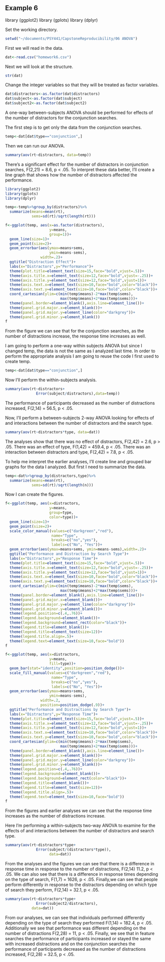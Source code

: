 ## Example 6
library (ggplot2)
library (gplots)
library (dplyr)

<!--
Set the working directory.
No Rchunk is needed to accomplish this.
-->
Set the working directory.
```r
setwd("~/documents/PSY441/CapstoneReproducibility/06 ANOVA")
```
<!--
Read in the homework6.csv data. For each of the following steps you
should preface your R commands with some plain English explanation.
The fabricated data are supposed to approximate how people perform
in different types of visual searches. Specifically, we're 
comparing performance in feature searches (e.g. looking for a red
X among green Xs) and conjunction searches (e.g. looking for a red
X among green Xs and red Os). We're also looking at how the number
of distractors within the search display effect our data.
-->
First we will read in the data. 
```r
dat<-read.csv("homework6.csv")
```


<!--
Check the structure of the data and change any variables that should
be factor variables into factor variables
-->
Next we will look at the structure. 
```r
str(dat)
```
Change the integer variables so that they will be treated as factor variables. 
```r
dat$distractors<-as.factor(dat$distractors)
dat$subject<-as.factor(dat$subject)
dat$subject2<-as.factor(dat$subject2)
```

<!--
Perform a one-way between-subjects ANOVA examining for effects of 
the the number of distractors for the conjunction searches only.
Also create a line graph to help you interpret the results of your
analysis.
-->
A one-way between-subjects ANOVA should be performed for effects of the number of distractors for the conjunction searches. 

The first step is to get only the data from the conjunction searches.

```r
temp<-dat[dat$type=="conjunction",]
```

Then we can run our ANOVA.

```r
summary(aov(rt~distractors, data=temp))
```

There's a significant effect for the number of distractors in conjunction searches, F(2,21) = 8.6, p < .05. To interpret these data better, I'll create a line graph that shows how the number of distractors affected the performance.

```r
library(ggplot2)
library(gplots)
library(dplyr)

temp<-temp%>%group_by(distractors)%>%
  summarize(means=mean(rt),
            sems=sd(rt)/sqrt(length(rt)))

f<-ggplot(temp, aes(x=as.factor(distractors),
                    y=means,
                    group=1))+
  geom_line(size=1)+
  geom_point(size=2)+
  geom_errorbar(aes(ymax=means+sems,
                    ymin=means-sems),
                width=.2)+
  ggtitle("Distraction Effect")+
  labs(x="Distractors",y="Performance")+
  theme(plot.title=element_text(size=15,face="bold",vjust=.5))+
  theme(axis.title.x=element_text(size=12,face="bold",vjust=-.25))+
  theme(axis.title.y=element_text(size=12,face="bold",vjust=1))+
  theme(axis.text.x=element_text(size=10,face="bold",color="black"))+
  theme(axis.text.y=element_text(size=10,face="bold",color="black"))+
  coord_cartesian(ylim=c(min(temp$means)-2*max(temp$sems),
                         max(temp$means)+2*max(temp$sems)))+
  theme(panel.border=element_blank(),axis.line=element_line())+
  theme(panel.grid.major.x=element_blank())+
  theme(panel.grid.major.y=element_line(color="darkgrey"))+
  theme(panel.grid.minor.y=element_blank())
f
```

From the figure we can see that for the conjunction searches, as the number of distractions increase, the response time increases as well. 

<!--
Perform a one-way within subjects ANOVA on the same data you analyzed
earlier. Tip: use subject as the subjects variable for this analysis.
-->

I am going to perform a one-way within subjects ANOVA but since I changed temp, the data is not the same as I analyzed last time. In order to perform the appropriate analysis I am going to reuse the code I first used to create temp.

```r
temp<-dat[dat$type=="conjunction",]
```

Now I'll perform the within-subjects analysis.

```r
summary(aov(rt~distractors+
              Error(subject/distractors),data=temp))
```

The performance of participants decreased as the number of distractions increased, F(2,14) = 56.5, p < .05.

<!--
Perform a between-subjects ANOVA examining for the effects of and
interactions between the number of distractors and the search type.
Make sure to interpret your results.
-->
Now, I'll perform a between-subjects 2-way ANOVA looking for effects
of and interactions between the number of distractors and the search type. 

```r
summary(aov(rt~distractors*type, data=dat))
```

The analyses show that there was no effect of distractors, F(2,42) =
2.6, p > .05. There was an effect of type, F(1,42) =
459.4, p < .05. There was an interaction between distractors and type, F(2,42) = 7.8, p < .05.

<!--
Create a line graph and a grouped bar graph to help us interpret
the results of the previous analyses. Include error bars in your
figures.
-->
To help me interpret the earlier analyses, I'll create line and
grouped bar graphs for the data I analyzed. But first I need to
summarize the data.

```r
temp<-dat%>%group_by(distractors,type)%>%
  summarize(means=mean(rt),
            sems=sd(rt)/sqrt(length(n)))
```

Now I can create the figures.

```r
f<-ggplot(temp, aes(x=distractors,
                    y=means,
                    group=type,
                    color=type))+
  geom_line(size=1)+
  geom_point(size=2)+
  scale_color_manual(values=c("darkgreen","red"),
                     name="Type",
                     breaks=c("no","yes"),
                     labels=c("No", "Yes"))+
  geom_errorbar(aes(ymax=means+sems, ymin=means-sems),width=.2)+
  ggtitle("Performance and Distraction by Search Type")+
  labs(x="Distractors",y="Response Time")+
  theme(plot.title=element_text(size=15,face="bold",vjust=.5))+
  theme(axis.title.x=element_text(size=12,face="bold",vjust=-.25))+
  theme(axis.title.y=element_text(size=12,face="bold",vjust=1))+
  theme(axis.text.x=element_text(size=10,face="bold",color="black"))+
  theme(axis.text.y=element_text(size=10,face="bold",color="black"))+
  coord_cartesian(ylim=c(min(temp$means)-2*max(temp$sems),
                         max(temp$means)+2*max(temp$sems)))+
  theme(panel.border=element_blank(),axis.line=element_line())+
  theme(panel.grid.major.x=element_blank())+
  theme(panel.grid.major.y=element_line(color="darkgrey"))+
  theme(panel.grid.minor.y=element_blank())+
  theme(legend.position=c(.4,.76))+
  theme(legend.background=element_blank())+
  theme(legend.background=element_rect(color="black"))+
  theme(legend.title=element_blank())+
  theme(legend.title=element_text(size=12))+
  theme(legend.title.align=.5)+
  theme(legend.text=element_text(size=10,face="bold"))
f

f<-ggplot(temp, aes(x=distractors,
                    y=means,
                    fill=type))+
  geom_bar(stat="identity",position=position_dodge())+
  scale_fill_manual(values=c("darkgreen","red"),
                     name="Type",
                     breaks=c("no","yes"),
                     labels=c("No", "Yes"))+
  geom_errorbar(aes(ymax=means+sems,
                    ymin=means-sems),
                width=.2,
                position=position_dodge(.9))+
  ggtitle("Performance and Distractions by Search Type")+
  labs(x="Distractors",y="Response Time")+
  theme(plot.title=element_text(size=15,face="bold",vjust=.5))+
  theme(axis.title.x=element_text(size=12,face="bold",vjust=-.25))+
  theme(axis.title.y=element_text(size=12,face="bold",vjust=1))+
  theme(axis.text.x=element_text(size=10,face="bold",color="black"))+
  theme(axis.text.y=element_text(size=10,face="bold",color="black"))+
  coord_cartesian(ylim=c(min(temp$means)-2*max(temp$sems),
                         max(temp$means)+2*max(temp$sems)))+
  theme(panel.border=element_blank(),axis.line=element_line())+
  theme(panel.grid.major.x=element_blank())+
  theme(panel.grid.major.y=element_line(color="darkgrey"))+
  theme(panel.grid.minor.y=element_blank())+
  theme(legend.position=c(.4,.76))+
  theme(legend.background=element_blank())+
  theme(legend.background=element_rect(color="black"))+
  theme(legend.title=element_blank())+
  theme(legend.title=element_text(size=12))+
  theme(legend.title.align=.5)+
  theme(legend.text=element_text(size=10,face="bold"))
f
```
<!--
Interpret the statistical results in light of the figures.
-->

From the figures and earlier analyses we can see that the response time increases as the number of distractions increase. 

<!--
Perform a within-subjects two-way ANOVA examining for the effects
of and interactions between number of distractors and search type.
Tip: use subject as the subject's variable for this analysis.
Interpret the results of the analysis based on the statistical
results and your earlier figures.
-->

Here I'm performing a within-subjects two-way ANOVA to examine for
the effects of and interactions between the number of distractors and search type.

```r
summary(aov(rt~distractors*type+
              Error(subject/(distractors*type)),
                    data=dat))
```

From the analyses and the figures we can see that there is a difference in response time in response to the number of distractions, F(2,14) 11.2, p < .05. We can also see that there is a difference in response times depending on the type of search, F(1,7) = 1626, p < .05. Finally,we can see that people perform differently in response to the distractors depending on which type of search they perform, F(2,14) = 32.1, p < .05.

<!--
Finally conduct and interpret the results of a mixed ANOVA in which
number of distractors varies within subjects and the type of search
varies between subjects. Make sure to interpret your results. Tip:
use subject2 as your subject's variable for this analysis.
-->

```r
summary(aov(rt~distractors*type+
              Error(subject2/distractors),
            data=dat))
```
From our analyses, we can see that individuals performed differently depending on the type of search they performed F(1,14) = 182.4, p < .05. Additionally we see that performance was different depending on the number of distractions F(2,28) = 11, p < .05. Finally, we see that in feature searches the performance of participants 
increased or stayed the same with increased distractions and on the conjunction searches the performance of participants decreased as the number of distractions increased, F(2,28) = 32.5, p < .05.
